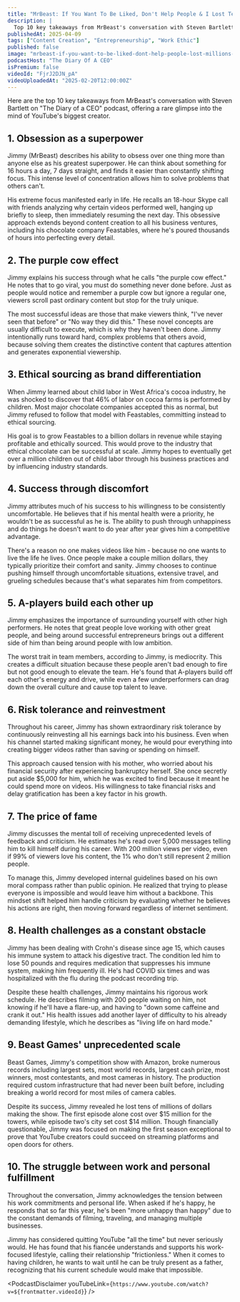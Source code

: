 ```yaml
---
title: "MrBeast: If You Want To Be Liked, Don't Help People & I Lost Tens Of Millions On Beast Games!"
description: |
  Top 10 key takeaways from MrBeast's conversation with Steven Bartlett on "The Diary of a CEO" podcast, offering a rare glimpse into the mind of YouTube's biggest creator.
publishedAt: 2025-04-09
tags: ["Content Creation", "Entrepreneurship", "Work Ethic"]
published: false
image: "mrbeast-if-you-want-to-be-liked-dont-help-people-lost-millions-on-beast-games.jpg"
podcastHost: "The Diary Of A CEO"
isPremium: false
videoId: "FjrJ2DJN_pA"
videoUploadedAt: "2025-02-20T12:00:00Z"
---
```



<PodcastSummaryPageLayout frontmatter={frontmatter}>
Here are the top 10 key takeaways from MrBeast's conversation with Steven Bartlett on "The Diary of a CEO" podcast, offering a rare glimpse into the mind of YouTube's biggest creator.

## 1. Obsession as a superpower

Jimmy (MrBeast) describes his ability to obsess over one thing more than anyone else as his greatest superpower. He can think about something for 16 hours a day, 7 days straight, and finds it easier than constantly shifting focus. This intense level of concentration allows him to solve problems that others can't.

His extreme focus manifested early in life. He recalls an 18-hour Skype call with friends analyzing why certain videos performed well, hanging up briefly to sleep, then immediately resuming the next day. This obsessive approach extends beyond content creation to all his business ventures, including his chocolate company Feastables, where he's poured thousands of hours into perfecting every detail.

## 2. The purple cow effect

Jimmy explains his success through what he calls "the purple cow effect." He notes that to go viral, you must do something never done before. Just as people would notice and remember a purple cow but ignore a regular one, viewers scroll past ordinary content but stop for the truly unique.

The most successful ideas are those that make viewers think, "I've never seen that before" or "No way they did this." These novel concepts are usually difficult to execute, which is why they haven't been done. Jimmy intentionally runs toward hard, complex problems that others avoid, because solving them creates the distinctive content that captures attention and generates exponential viewership.

## 3. Ethical sourcing as brand differentiation

When Jimmy learned about child labor in West Africa's cocoa industry, he was shocked to discover that 46% of labor on cocoa farms is performed by children. Most major chocolate companies accepted this as normal, but Jimmy refused to follow that model with Feastables, committing instead to ethical sourcing.

His goal is to grow Feastables to a billion dollars in revenue while staying profitable and ethically sourced. This would prove to the industry that ethical chocolate can be successful at scale. Jimmy hopes to eventually get over a million children out of child labor through his business practices and by influencing industry standards.

## 4. Success through discomfort

Jimmy attributes much of his success to his willingness to be consistently uncomfortable. He believes that if his mental health were a priority, he wouldn't be as successful as he is. The ability to push through unhappiness and do things he doesn't want to do year after year gives him a competitive advantage.

There's a reason no one makes videos like him - because no one wants to live the life he lives. Once people make a couple million dollars, they typically prioritize their comfort and sanity. Jimmy chooses to continue pushing himself through uncomfortable situations, extensive travel, and grueling schedules because that's what separates him from competitors.

## 5. A-players build each other up

Jimmy emphasizes the importance of surrounding yourself with other high performers. He notes that great people love working with other great people, and being around successful entrepreneurs brings out a different side of him than being around people with low ambition.

The worst trait in team members, according to Jimmy, is mediocrity. This creates a difficult situation because these people aren't bad enough to fire but not good enough to elevate the team. He's found that A-players build off each other's energy and drive, while even a few underperformers can drag down the overall culture and cause top talent to leave.

## 6. Risk tolerance and reinvestment

Throughout his career, Jimmy has shown extraordinary risk tolerance by continuously reinvesting all his earnings back into his business. Even when his channel started making significant money, he would pour everything into creating bigger videos rather than saving or spending on himself.

This approach caused tension with his mother, who worried about his financial security after experiencing bankruptcy herself. She once secretly put aside $5,000 for him, which he was excited to find because it meant he could spend more on videos. His willingness to take financial risks and delay gratification has been a key factor in his growth.

## 7. The price of fame

Jimmy discusses the mental toll of receiving unprecedented levels of feedback and criticism. He estimates he's read over 5,000 messages telling him to kill himself during his career. With 200 million views per video, even if 99% of viewers love his content, the 1% who don't still represent 2 million people.

To manage this, Jimmy developed internal guidelines based on his own moral compass rather than public opinion. He realized that trying to please everyone is impossible and would leave him without a backbone. This mindset shift helped him handle criticism by evaluating whether he believes his actions are right, then moving forward regardless of internet sentiment.

## 8. Health challenges as a constant obstacle

Jimmy has been dealing with Crohn's disease since age 15, which causes his immune system to attack his digestive tract. The condition led him to lose 50 pounds and requires medication that suppresses his immune system, making him frequently ill. He's had COVID six times and was hospitalized with the flu during the podcast recording trip.

Despite these health challenges, Jimmy maintains his rigorous work schedule. He describes filming with 200 people waiting on him, not knowing if he'll have a flare-up, and having to "down some caffeine and crank it out." His health issues add another layer of difficulty to his already demanding lifestyle, which he describes as "living life on hard mode."

## 9. Beast Games' unprecedented scale

Beast Games, Jimmy's competition show with Amazon, broke numerous records including largest sets, most world records, largest cash prize, most winners, most contestants, and most cameras in history. The production required custom infrastructure that had never been built before, including breaking a world record for most miles of camera cables.

Despite its success, Jimmy revealed he lost tens of millions of dollars making the show. The first episode alone cost over $15 million for the towers, while episode two's city set cost $14 million. Though financially questionable, Jimmy was focused on making the first season exceptional to prove that YouTube creators could succeed on streaming platforms and open doors for others.

## 10. The struggle between work and personal fulfillment

Throughout the conversation, Jimmy acknowledges the tension between his work commitments and personal life. When asked if he's happy, he responds that so far this year, he's been "more unhappy than happy" due to the constant demands of filming, traveling, and managing multiple businesses.

Jimmy has considered quitting YouTube "all the time" but never seriously would. He has found that his fiancée understands and supports his work-focused lifestyle, calling their relationship "frictionless." When it comes to having children, he wants to wait until he can be truly present as a father, recognizing that his current schedule would make that impossible.

<PodcastDisclaimer
  youTubeLink={`https://www.youtube.com/watch?v=${frontmatter.videoId}`}
/>

</PodcastSummaryPageLayout>
